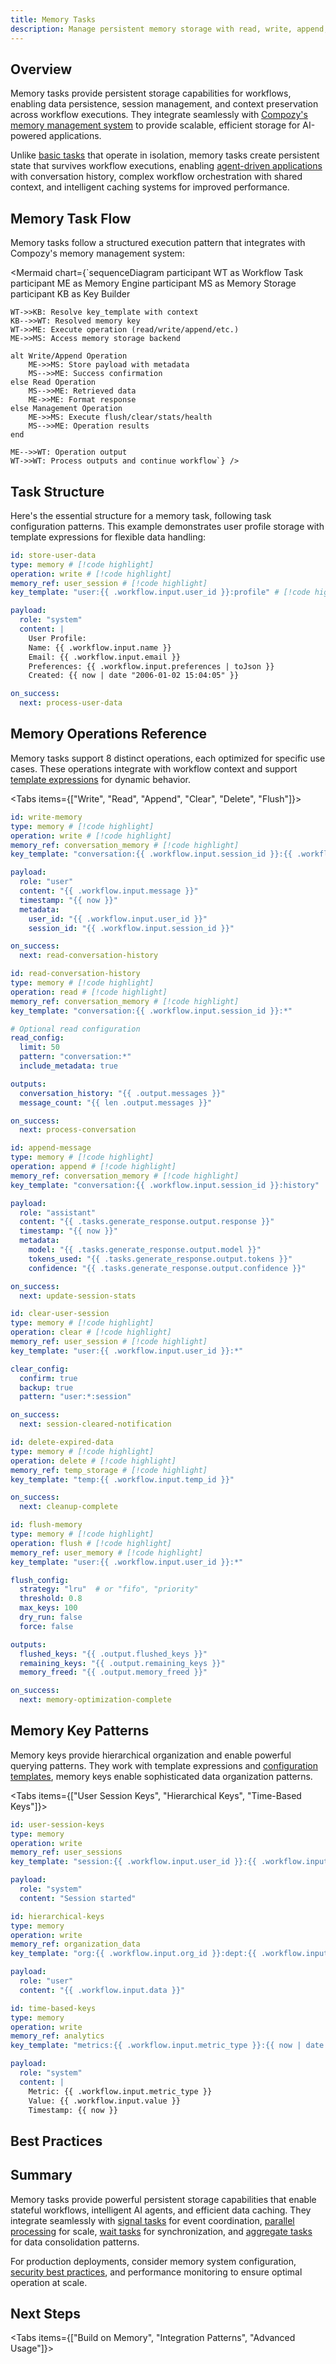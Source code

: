 ```yaml
---
title: Memory Tasks
description: Manage persistent memory storage with read, write, append, and memory management operations
---
```


## Overview

Memory tasks provide persistent storage capabilities for workflows, enabling data persistence, session management, and context preservation across workflow executions. They integrate seamlessly with [Compozy's memory management system](/docs/core/memory/overview) to provide scalable, efficient storage for AI-powered applications.

Unlike [basic tasks](/docs/core/tasks/basic-tasks) that operate in isolation, memory tasks create persistent state that survives workflow executions, enabling [agent-driven applications](/docs/core/agents/overview) with conversation history, complex workflow orchestration with shared context, and intelligent caching systems for improved performance.

<FeatureCardList cols={2} size="default">
  <FeatureCard
    title="8 Memory Operations"
    description="Complete CRUD operations plus advanced management: read, write, append, delete, flush, health, clear, and stats"
    icon="Database"
  />
  <FeatureCard
    title="Intelligent Session Management"
    description="Maintain user sessions and conversation history with automatic token optimization and memory summarization"
    icon="Users"
  />
  <FeatureCard
    title="Context Preservation"
    description="Store and retrieve workflow context across executions, enabling stateful AI agents and persistent workflows"
    icon="Save"
  />
  <FeatureCard
    title="Scalable Storage Backends"
    description="Support for Redis, in-memory, and custom storage backends with automatic scaling and performance optimization"
    icon="Layers"
  />
  <FeatureCard
    title="Memory Health Monitoring"
    description="Real-time memory usage monitoring, performance metrics, and automated cleanup with configurable strategies"
    icon="Activity"
  />
  <FeatureCard
    title="Multi-Tenant Architecture"
    description="Secure memory isolation with hierarchical key patterns supporting complex organizational structures"
    icon="Shield"
  />
</FeatureCardList>

## Memory Task Flow

Memory tasks follow a structured execution pattern that integrates with Compozy's memory management system:

<Mermaid chart={`sequenceDiagram
    participant WT as Workflow Task
    participant ME as Memory Engine
    participant MS as Memory Storage
    participant KB as Key Builder

    WT->>KB: Resolve key_template with context
    KB-->>WT: Resolved memory key
    WT->>ME: Execute operation (read/write/append/etc.)
    ME->>MS: Access memory storage backend

    alt Write/Append Operation
        ME->>MS: Store payload with metadata
        MS-->>ME: Success confirmation
    else Read Operation
        MS-->>ME: Retrieved data
        ME->>ME: Format response
    else Management Operation
        ME->>MS: Execute flush/clear/stats/health
        MS-->>ME: Operation results
    end

    ME-->>WT: Operation output
    WT->>WT: Process outputs and continue workflow`} />

## Task Structure

Here's the essential structure for a memory task, following task configuration patterns. This example demonstrates user profile storage with template expressions for flexible data handling:

```yaml title="Memory Task Structure"
id: store-user-data
type: memory # [!code highlight]
operation: write # [!code highlight]
memory_ref: user_session # [!code highlight]
key_template: "user:{{ .workflow.input.user_id }}:profile" # [!code highlight]

payload:
  role: "system"
  content: |
    User Profile:
    Name: {{ .workflow.input.name }}
    Email: {{ .workflow.input.email }}
    Preferences: {{ .workflow.input.preferences | toJson }}
    Created: {{ now | date "2006-01-02 15:04:05" }}

on_success:
  next: process-user-data
```

## Memory Operations Reference

Memory tasks support 8 distinct operations, each optimized for specific use cases. These operations integrate with workflow context and support [template expressions](/docs/core/yaml-templates/overview) for dynamic behavior.

<Tabs items={["Write", "Read", "Append", "Clear", "Delete", "Flush"]}>
<Tab value="Write">

```yaml title="Write Operation"
id: write-memory
type: memory # [!code highlight]
operation: write # [!code highlight]
memory_ref: conversation_memory # [!code highlight]
key_template: "conversation:{{ .workflow.input.session_id }}:{{ .workflow.input.message_id }}"

payload:
  role: "user"
  content: "{{ .workflow.input.message }}"
  timestamp: "{{ now }}"
  metadata:
    user_id: "{{ .workflow.input.user_id }}"
    session_id: "{{ .workflow.input.session_id }}"

on_success:
  next: read-conversation-history
```

</Tab>

<Tab value="Read">

```yaml title="Read Operation"
id: read-conversation-history
type: memory # [!code highlight]
operation: read # [!code highlight]
memory_ref: conversation_memory # [!code highlight]
key_template: "conversation:{{ .workflow.input.session_id }}:*"

# Optional read configuration
read_config:
  limit: 50
  pattern: "conversation:*"
  include_metadata: true

outputs:
  conversation_history: "{{ .output.messages }}"
  message_count: "{{ len .output.messages }}"

on_success:
  next: process-conversation
```

</Tab>

<Tab value="Append">

```yaml title="Append Operation"
id: append-message
type: memory # [!code highlight]
operation: append # [!code highlight]
memory_ref: conversation_memory # [!code highlight]
key_template: "conversation:{{ .workflow.input.session_id }}:history"

payload:
  role: "assistant"
  content: "{{ .tasks.generate_response.output.response }}"
  timestamp: "{{ now }}"
  metadata:
    model: "{{ .tasks.generate_response.output.model }}"
    tokens_used: "{{ .tasks.generate_response.output.tokens }}"
    confidence: "{{ .tasks.generate_response.output.confidence }}"

on_success:
  next: update-session-stats
```

</Tab>

<Tab value="Clear">

```yaml title="Clear Memory"
id: clear-user-session
type: memory # [!code highlight]
operation: clear # [!code highlight]
memory_ref: user_session # [!code highlight]
key_template: "user:{{ .workflow.input.user_id }}:*"

clear_config:
  confirm: true
  backup: true
  pattern: "user:*:session"

on_success:
  next: session-cleared-notification
```

</Tab>

<Tab value="Delete">

```yaml title="Delete Operation"
id: delete-expired-data
type: memory # [!code highlight]
operation: delete # [!code highlight]
memory_ref: temp_storage # [!code highlight]
key_template: "temp:{{ .workflow.input.temp_id }}"

on_success:
  next: cleanup-complete
```

</Tab>

<Tab value="Flush">

```yaml title="Flush Operation"
id: flush-memory
type: memory # [!code highlight]
operation: flush # [!code highlight]
memory_ref: user_memory # [!code highlight]
key_template: "user:{{ .workflow.input.user_id }}:*"

flush_config:
  strategy: "lru"  # or "fifo", "priority"
  threshold: 0.8
  max_keys: 100
  dry_run: false
  force: false

outputs:
  flushed_keys: "{{ .output.flushed_keys }}"
  remaining_keys: "{{ .output.remaining_keys }}"
  memory_freed: "{{ .output.memory_freed }}"

on_success:
  next: memory-optimization-complete
```

</Tab>
</Tabs>

## Memory Key Patterns

Memory keys provide hierarchical organization and enable powerful querying patterns. They work with template expressions and [configuration templates](/docs/core/configuration/workflows), memory keys enable sophisticated data organization patterns.

<Tabs items={["User Session Keys", "Hierarchical Keys", "Time-Based Keys"]}>
<Tab value="User Session Keys">

```yaml
id: user-session-keys
type: memory
operation: write
memory_ref: user_sessions
key_template: "session:{{ .workflow.input.user_id }}:{{ .workflow.input.session_id }}:{{ now | date '2006-01-02' }}" # [!code highlight]

payload:
  role: "system"
  content: "Session started"
```

</Tab>

<Tab value="Hierarchical Keys">

```yaml
id: hierarchical-keys
type: memory
operation: write
memory_ref: organization_data
key_template: "org:{{ .workflow.input.org_id }}:dept:{{ .workflow.input.dept_id }}:user:{{ .workflow.input.user_id }}" # [!code highlight]

payload:
  role: "user"
  content: "{{ .workflow.input.data }}"
```

</Tab>

<Tab value="Time-Based Keys">

```yaml
id: time-based-keys
type: memory
operation: write
memory_ref: analytics
key_template: "metrics:{{ .workflow.input.metric_type }}:{{ now | date '2006-01-02-15' }}" # [!code highlight]

payload:
  role: "system"
  content: |
    Metric: {{ .workflow.input.metric_type }}
    Value: {{ .workflow.input.value }}
    Timestamp: {{ now }}
```

</Tab>
</Tabs>

## Best Practices

<FeatureCardList cols={2} size="default">
  <FeatureCard
    title="Design Hierarchical Keys"
    description="Use consistent, searchable key patterns like 'domain:entity:attribute' for maintainable memory organization. See key patterns guide for detailed examples."
    icon="FolderTree"
    href="/docs/core/memory/operations"
  />
  <FeatureCard
    title="Implement Strategic TTL"
    description="Set appropriate time-to-live for temporary data and implement cleanup strategies. Learn about memory lifecycle management."
    icon="Clock"
    href="/docs/core/memory/configuration"
  />
  <FeatureCard
    title="Monitor Memory Health"
    description="Use regular health checks and statistics to maintain optimal performance. Explore memory monitoring for comprehensive tracking."
    icon="Activity"
    href="/docs/core/configuration/monitoring"
  />
  <FeatureCard
    title="Choose Optimal Operations"
    description="Select read/write/append/management operations based on your specific use case and access patterns."
    icon="Settings"
  />
  <FeatureCard
    title="Plan for Scale"
    description="Design memory patterns that scale with your application growth, using parallel processing for high-throughput scenarios."
    icon="TrendingUp"
    href="/docs/core/tasks/parallel-processing"
  />
  <FeatureCard
    title="Handle Failures Gracefully"
    description="Implement fallback strategies when memory is unavailable, using error handling patterns."
    icon="ShieldAlert"
    href="/docs/core/tasks/overview"
  />
</FeatureCardList>

## Summary

Memory tasks provide powerful persistent storage capabilities that enable stateful workflows, intelligent AI agents, and efficient data caching. They integrate seamlessly with [signal tasks](/docs/core/tasks/signal-tasks) for event coordination, [parallel processing](/docs/core/tasks/parallel-processing) for scale, [wait tasks](/docs/core/tasks/wait-tasks) for synchronization, and [aggregate tasks](/docs/core/tasks/aggregate-tasks) for data consolidation patterns.

For production deployments, consider memory system configuration, [security best practices](/docs/core/tools/runtime-environment), and performance monitoring to ensure optimal operation at scale.

## Next Steps

<Tabs items={["Build on Memory", "Integration Patterns", "Advanced Usage"]}>
<Tab>
<ReferenceCardList>
  <ReferenceCard
    title="Basic Tasks"
    description="Master the foundation tasks that work with memory storage for simple data operations"
    href="/docs/core/tasks/basic-tasks"
    icon="Package"
  />
  <ReferenceCard
    title="Aggregate Tasks"
    description="Combine memory data with aggregate operations for complex data processing"
    href="/docs/core/tasks/aggregate-tasks"
    icon="BarChart"
  />
  <ReferenceCard
    title="Memory System Concepts"
    description="Deep dive into memory architecture, backends, and configuration options"
    href="/docs/core/memory/overview"
    icon="Database"
  />
  <ReferenceCard
    title="Template Expressions"
    description="Master dynamic key generation and payload templating for flexible memory usage"
    href="/docs/core/yaml-templates/overview"
    icon="Code"
  />
</ReferenceCardList>
</Tab>

<Tab>
<ReferenceCardList>
  <ReferenceCard
    title="Wait Tasks"
    description="Coordinate memory state with wait task patterns for complex synchronization"
    href="/docs/core/tasks/wait-tasks"
    icon="Clock"
  />
  <ReferenceCard
    title="Signal Tasks"
    description="Combine memory storage with signal-based coordination for event-driven workflows"
    href="/docs/core/tasks/signal-tasks"
    icon="Radio"
  />
  <ReferenceCard
    title="Parallel Processing"
    description="Scale memory operations with parallel task execution for high-throughput scenarios"
    href="/docs/core/tasks/parallel-processing"
    icon="GitBranch"
  />
  <ReferenceCard
    title="Agent Integration"
    description="Build intelligent AI agents with persistent memory for conversational applications"
    href="/docs/core/agents/overview"
    icon="BrainCircuit"
  />
</ReferenceCardList>
</Tab>

<Tab>
<ReferenceCardList>
  <ReferenceCard
    title="Advanced Task Patterns"
    description="Explore sophisticated memory management patterns and optimization strategies"
    href="/docs/core/tasks/parallel-processing"
    icon="Layers"
  />
  <ReferenceCard
    title="Custom Task Types"
    description="Create specialized memory operations for domain-specific requirements"
    href="/docs/core/tasks/composite-tasks"
    icon="Wrench"
  />
  <ReferenceCard
    title="Production Deployment"
    description="Deploy and scale memory systems in production environments with monitoring"
    href="/docs/deployment/docker"
    icon="Cloud"
  />
  <ReferenceCard
    title="Performance Optimization"
    description="Optimize memory performance, costs, and scalability for production workloads"
    href="/docs/core/memory/configuration"
    icon="Zap"
  />
</ReferenceCardList>
</Tab>
</Tabs>
